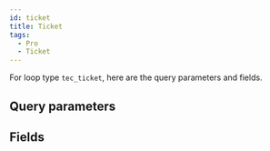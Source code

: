 ```yaml
---
id: ticket
title: Ticket
tags:
  - Pro
  - Ticket
---
```


For loop type `tec_ticket`, here are the query parameters and fields.

## Query parameters

<QueryArgsList args={json.query_args} />

## Fields

<FieldsList fields={json.fields} />
